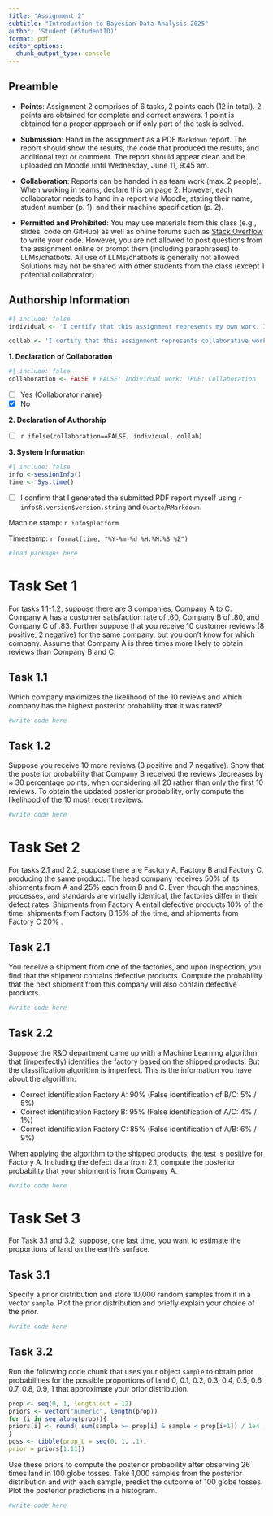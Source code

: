 ```yaml
---
title: "Assignment 2"
subtitle: "Introduction to Bayesian Data Analysis 2025"
author: 'Student (#StudentID)'
format: pdf
editor_options: 
  chunk_output_type: console
---
```


<!--Preamble-->

## Preamble 

  - **Points**: Assignment 2 comprises of 6 tasks, 2 points each (12 in total). 2 points are obtained for complete and correct answers. 1 point is obtained for a proper approach or if only part of the task is solved.
  
  - **Submission**: Hand in the assignment as a PDF `Markdown` report. The report should show the results, the code that produced the results, and additional text or comment. The report should appear clean and be uploaded on Moodle until Wednesday, June 11, 9:45 am.
  
  - **Collaboration**: Reports can be handed in as team work (max. 2 people). When working in teams, declare this on page 2. However, each collaborator needs to hand in a report via Moodle, stating their name, student number (p. 1), and their machine specification (p. 2).  
  
  - **Permitted and Prohibited**: You may use materials from this class (e.g., slides, code on GitHub) as well as online forums such as [Stack Overflow](https://Stackoverflow.com/questions) to write your code. However, you are not allowed to post questions from the assignment online or prompt them (including paraphrases) to LLMs/chatbots. All use of LLMs/chatbots is generally not allowed. Solutions may not be shared with other students from the class (except 1 potential collaborator).
  
  
\newpage


## Authorship Information


```r
#| include: false
individual <- 'I certify that this assignment represents my own work. I have not used any unauthorized or unacknowledged aids as stated in the preamble, including free or commercial systems or services offered on the internet or text generating systems embedded into software. I did not copy code from someone else nor did I share my code with someone else.' 

collab <- 'I certify that this assignment represents collaborative work by me and my collaborator listed below. I confirm that both contributed equally to this assignment and that we are equally responsible for the entirety of this report that we will receive the same grade on this report. I have not used any unauthorized or unacknowledged aids as stated in the preamble, including free or commercial systems or services offered on the internet or text generating systems embedded into software. I did not copy code nor did I share my code with someone other than my collaborator. I also found no indication for any such misconduct by collaborator.'
```


**1. Declaration of Collaboration**

<!--If you collaborated, set collaboration <- TRUE --> 

```r
#| include: false
collaboration <- FALSE # FALSE: Individual work; TRUE: Collaboration
```

<!--If you collaborated, check the 'Yes' box and enter the collaborator name--> 

- [ ] Yes (Collaborator name) 
- [x] No


**2. Declaration of Authorship**

<!--Before handing in the assignment, check the box by adding an 'X" to the box -->

- [ ] `r ifelse(collaboration==FALSE, individual, collab)`


**3. System Information**

```r
#| include: false
info <-sessionInfo()
time <- Sys.time()
```


- [ ] I confirm that I generated the submitted PDF report myself using `r info$R.version$version.string` and `Quarto`/`RMarkdown`. 


Machine stamp: `r info$platform`

Timestamp: `r format(time, "%Y-%m-%d %H:%M:%S %Z")`


\newpage
  
```r
#load packages here
```


# Task Set 1

For tasks 1.1-1.2, suppose there are 3 companies, Company A to C. 
Company A has a customer satisfaction rate of .60, Company B of .80, and Company C of .83. 
Further suppose that you receive 10 customer reviews (8 positive, 2 negative) for the same company, but you don’t know for which company.
Assume that Company A is three times more likely to obtain reviews than Company B and C.  

## Task 1.1

Which company maximizes the likelihood of the 10 reviews and which company has the highest posterior probability that it was rated? 

```r
#write code here
```

## Task 1.2

Suppose you receive 10 more reviews (3 positive and 7 negative). 
Show that the posterior probability that Company B received the reviews decreases by $\approx$ 30 percentage points, when considering all 20 rather than only the first 10 reviews. 
To obtain the updated posterior probability, only compute the likelihood of the 10 most recent reviews. 

```r
#write code here
```

\newpage

# Task Set 2

For tasks 2.1 and 2.2, suppose there are Factory A, Factory B and Factory C, producing the same product.
The head company receives 50% of its shipments from A and 25% each from B and C. 
Even though the machines, processes, and standards are virtually identical, the factories differ in
their defect rates. 
Shipments from Factory A entail defective products 10% of the time, shipments from Factory B 15% of the time, and shipments from Factory C 20% .

## Task 2.1

You receive a shipment from one of the factories, and upon inspection, you find that the shipment contains defective products.
Compute the probability that the next shipment from this company will also contain defective products.

```r
#write code here
```


## Task 2.2

Suppose the R&D department came up with a Machine Learning algorithm that (imperfectly) identifies the factory based on the shipped products.
But the classification algorithm is imperfect. 
This is the information you have about the algorithm: 

  - Correct identification Factory A: 90%   (False identification of B/C: 5% / 5%)
  - Correct identification Factory B: 95% (False identification of A/C: 4% / 1%)
  - Correct identification Factory C: 85% (False identification of A/B: 6% / 9%)
  
  
When applying the algorithm to the shipped products, the test is positive for Factory A.
Including the defect data from 2.1, compute the posterior probability that your shipment is from Company A. 

```r
#write code here
```

\newpage


# Task Set 3


For Task 3.1 and 3.2, suppose, one last time, you want to estimate the proportions of land on the earth’s surface.

## Task 3.1

Specify a prior distribution and store 10,000 random samples from it in a vector `sample`.
Plot the prior distribution and briefly explain your choice of the prior.

```r
#write code here
```

## Task 3.2 

Run the following code chunk that uses your object `sample` to obtain prior probabilities
for the possible proportions of land 0, 0.1, 0.2, 0.3, 0.4, 0.5, 0.6, 0.7, 0.8, 0.9, 1 that
approximate your prior distribution. 

```r
prop <- seq(0, 1, length.out = 12)
priors <- vector("numeric", length(prop))
for (i in seq_along(prop)){
priors[i] <- round( sum(sample >= prop[i] & sample < prop[i+1]) / 1e4 , 2)
}
poss <- tibble(prop_L = seq(0, 1, .1),
prior = priors[1:11])
```

Use these priors to compute the posterior probability after observing 26 times land in 100 globe tosses.
Take 1,000 samples from the posterior distribution and with each sample, predict the outcome of 100 globe tosses.
Plot the posterior predictions in a histogram.

```r
#write code here
```